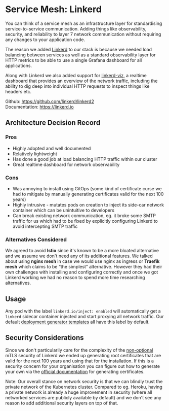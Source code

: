 # Service Mesh: Linkerd

You can think of a service mesh as an infrastructure layer for standardising service-to-service communication. Adding things like observability, security, and reliability to layer 7 network communication without requiring any changes to your application code.

The reason we added [Linkerd](https://linkerd.io/) to our stack is because we needed load balancing between services as well as a standard observability layer for HTTP metrics to be able to use a single Grafana dashboard for all applications.

Along with Linkerd we also added support for [linkerd-viz](https://linkerd.io/2.13/reference/cli/viz/), a realtime dashboard that provides an overview of the network traffic, including the ability to dig deep into individual HTTP requests to inspect things like headers etc.

Github: https://github.com/linkerd/linkerd2<br />
Documentation: https://linkerd.io

## Architecture Decision Record

### Pros

- Highly adopted and well documented
- Relatively lightweight
- Has done a good job at load balancing HTTP traffic within our cluster
- Great realtime dashboard for network observability

### Cons

- Was annoying to install using GitOps (some kind of certificate curse we had to mitigate by manually generating certificates valid for the next 100 years)
- Highly intrusive - mutates pods on creation to inject its side-car network container which can be unintuitive to developers
- Can break existing network communication, eg. it broke some SMTP traffic for us which had to be fixed by explicitly configuring Linkerd to avoid intercepting SMTP traffic

### Alternatives Considered

We agreed to avoid **Istio** since it's known to be a more bloated alternative and we assume we don't need any of its additional features. We talked about using **nginx mesh** in case we would use nginx as ingress or **Traefik mesh** which claims to be “the simplest” alternative. However they had their own challenges with installing and configuring correctly and once we got Linkerd working we had no reason to spend more time researching alternatives.

## Usage

Any pod with the label `linkerd.io/inject: enabled` will automatically get a `linkerd` sidecar container injected and start proxying all network traffic. Our default [deployment generator templates](https://github.com/reclaim-the-stack/get-started/tree/master/generators/deployments) all have this label by default.

## Security Considerations

Since we don't particularily care for the complexity of the [non-optional](https://github.com/linkerd/linkerd2/discussions/7987#discussioncomment-2274959) mTLS security of Linkerd we ended up generating root certificates that are valid for the next 100 years and using that for the installation. If this is a security concern for your organisation you can figure out how to generate your own via the [official documentation](https://linkerd.io/2.13/tasks/generate-certificates/) for generating certificates.

Note: Our overall stance on network security is that we can blindly trust the private network of the Kubernetes cluster. Compared to eg. Heroku, having a private network is already a huge improvement in security (where all networked services are publicly available by default) and we don't see any reason to add additional security layers on top of that.
